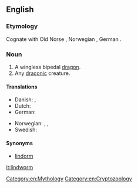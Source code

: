 ==English==
{{wikipedia}}

===Etymology===
Cognate with Old Norse {{term|linnormr||constrictor snake|lang=non}}, Norwegian {{term|lindorm||serpent|lang=no}}, German {{term|Lindwurm||dragon|lang=de}}. 

===Noun===
{{en-noun|lindworms}}

# A wingless bipedal [[dragon]].
# Any [[draconic]] creature.

====Translations====
{{trans-top|a wingless bipedal dragon}}
* Danish: {{t-|da|lindorm}}, {{t-|da|søslange}}
* Dutch: {{t+|nl|lintworm}}
* German: {{t+|de|Lindwurm|m}}
{{trans-mid}}
* Norwegian: {{t-|no|linnorm}}, {{t-|no|lindorm}}, {{t-|no|sjøslanger}}
* Swedish: {{t+|sv|lindorm}}
{{trans-bottom}}

{{trans-top|any draconic creature}}
{{trans-mid}}
{{trans-bottom}}

====Synonyms====
* [[lindorm]]

[[Category:en:Mythology]]
[[Category:en:Cryptozoology]]

[[it:lindworm]]